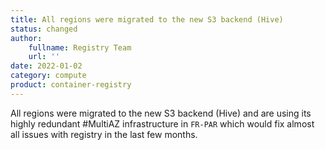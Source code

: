 ```yaml
---
title: All regions were migrated to the new S3 backend (Hive)
status: changed
author:
    fullname: Registry Team
    url: ''
date: 2022-01-02
category: compute
product: container-registry
---
```


All regions were migrated to the new S3 backend (Hive) and are using its highly redundant #MultiAZ infrastructure in `FR-PAR` which would fix almost all issues with registry in the last few months.